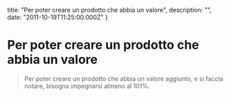 


  title: "Per poter creare un prodotto che abbia un valore",
  description: "",
  date: "2011-10-19T11:25:00.000Z"
}


# Per poter creare un prodotto che abbia un valore


<blockquote>
  <p>Per poter creare un prodotto che abbia un valore aggiunto, e si faccia notare, bisogna impegnarsi almeno al 101%.</p>
  <em></em>
</blockquote>
    
  